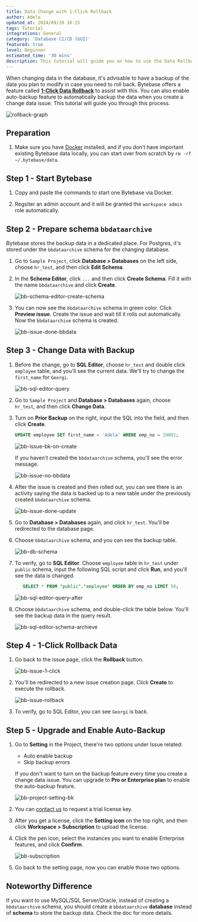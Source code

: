 ```yaml
---
title: Data Change with 1-Click Rollback
author: Adela
updated_at: 2024/09/20 16:15
tags: Tutorial
integrations: General
category: 'Database CI/CD (GUI)'
featured: true
level: Beginner
estimated_time: '30 mins'
description: This tutorial will guide you on how to use the Data Rollback feature to manage database data changes in Bytebase, including 1-click rollback and auto-enabled settings.
---
```


When changing data in the database, it's advisable to have a backup of the data you plan to modify in case you need to roll back. Bytebase offers a feature called [**1-Click Data Rollback**](/docs/change-database/rollback-data-changes/) to assist with this. You can also enable auto-backup feature to automatically backup the data when you create a change data issue. This tutorial will guide you through this process.

![rollback-graph](/content/docs/tutorials/data-rollback/rollback-graph.webp)

## Preparation

1. Make sure you have [Docker](https://www.docker.com/) installed, and if you don’t have important existing Bytebase data locally, you can start over from scratch by `rm -rf ~/.bytebase/data`.

## Step 1 - Start Bytebase

1. Copy and paste the commands to start one Bytebase via Docker.

   <IncludeBlock url="/docs/get-started/install/terminal-docker-run-volume"></IncludeBlock>

1. Regsiter an admin account and it will be granted the `workspace admin` role automatically.

## Step 2 - Prepare schema `bbdataarchive`

Bytebase stores the backup data in a dedicated place. For Postgres, it's stored under the `bbdataarchive`
schema for the changing database.

1. Go to `Sample Project`, click **Database > Databases** on the left side, choose `hr_test`, and then click **Edit Schema**.

1. In the **Schema Editor**, click `...` and then click **Create Schema**. Fill it with the name `bbdataarchive` and click **Create**.

   ![bb-schema-editor-create-schema](/content/docs/tutorials/data-rollback/bb-schema-editor-create-schema.webp)

1. You can now see the `bbdataarchive` schema in green color. Click **Preview issue**. Create the issue and wait till it rolls out automatically. Now the `bbdataarchive` schema is created.

   ![bb-issue-done-bbdata](/content/docs/tutorials/data-rollback/bb-issue-done-bbdata.webp)

## Step 3 - Change Data with Backup

1. Before the change, go to **SQL Editor**, choose `hr_test` and double click `employee` table, and you'll see the current data. We'll try to change the `first_name` for `Georgi`.

   ![bb-sql-editor-query](/content/docs/tutorials/data-rollback/bb-sql-editor-query.webp)

1. Go to `Sample Project` and **Database > Databases** again, choose `hr_test`, and then click **Change Data**.

1. Turn on **Prior Backup** on the right, input the SQL into the field, and then click **Create**.

   ```sql
   UPDATE employee SET first_name = 'Adela' WHERE emp_no = 10001;
   ```

   ![bb-issue-bk-on-create](/content/docs/tutorials/data-rollback/bb-issue-bk-on-create.webp)

   If you haven't created the `bbdataarchive` schema, you'll see the error message.

   ![bb-issue-no-bbdata](/content/docs/tutorials/data-rollback/bb-issue-no-bbdata.webp)

1. After the issue is created and then rolled out, you can see there is an activity saying the data is backed up to a new table under the previously created `bbdataarchive` schema.

   ![bb-issue-done-update](/content/docs/tutorials/data-rollback/bb-issue-done-update.webp)

1. Go to **Database > Databases** again, and click `hr_test`. You'll be redirected to the database page.

1. Choose `bbdataarchive` schema, and you can see the backup table.

   ![bb-db-schema](/content/docs/tutorials/data-rollback/bb-db-schema.webp)

1. To verify, go to **SQL Editor**. Choose `employee` table in `hr_test` under `public` schema, input the following SQL script and click **Run**, and you'll see the data is changed.

   ```sql
      SELECT * FROM "public"."employee" ORDER BY emp_no LIMIT 50;
   ```

   ![bb-sql-editor-query-after](/content/docs/tutorials/data-rollback/bb-sql-editor-query-after.webp)

1. Choose `bbdataarchive` schema, and double-click the table below. You'll see the backup data in the query result.

   ![bb-sql-editor-schema-archieve](/content/docs/tutorials/data-rollback/bb-sql-editor-schema-archieve.webp)

## Step 4 - 1-Click Rollback Data

1. Go back to the issue page, click the **Rollback** button.

   ![bb-issue-1-click](/content/docs/tutorials/data-rollback/bb-issue-1-click.webp)

1. You'll be redirected to a new issue creation page. Click **Create** to execute the rollback.

   ![bb-issue-rollback](/content/docs/tutorials/data-rollback/bb-issue-rollback.webp)

1. To verify, go to SQL Editor, you can see `Georgi` is back.

## Step 5 - Upgrade and Enable Auto-Backup

1. Go to **Setting** in the Project, there're two options under Issue related:

   - Auto enable backup
   - Skip backup errors

   If you don't want to turn on the backup feature every time you create a change data issue. You can upgrade to **Pro or Enterprise plan** to enable the auto-backup feature.

   ![bb-project-setting-bk](/content/docs/tutorials/data-rollback/bb-project-setting-bk.webp)

1. You can [contact us](/contact-us) to request a trial license key.

1. After you get a license, click the **Setting icon** on the top right, and then click **Workspace > Subscription** to upload the license.

1. Click the pen icon, select the instances you want to enable Enterprise features, and click **Confirm**.

   ![bb-subscription](/content/docs/tutorials/data-rollback/bb-subscription.webp)

1. Go back to the setting page, now you can enable those two options.

## Noteworthy Difference

If you want to use MySQL/SQL Server/Oracle, instead of creating a `bbdataarchive` schema, you should create a `bbdataarchive` **database** instead of **schema** to store the backup data. Check the doc for more details.

<DocLinkBlock url="/docs/change-database/rollback-data-changes/" title="Data Rollback Doc"></DocLinkBlock>
